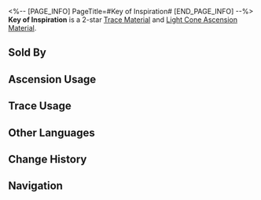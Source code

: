 <%-- [PAGE_INFO]
PageTitle=#Key of Inspiration#
[END_PAGE_INFO] --%>
{{Item Infobox
|id          = 110131
|image       = Item Key of Inspiration.png
|type        = Trace Material
|type2       = Light Cone Ascension Material
|invCategory = Upgrade Materials
|rarity      = 2
|effect      = 
|description = A mythical key that appears in the hands of the Meditative Scholars. Used to level up Traces slightly for {{Color|h|Erudition}} characters.
|source1     = [[Calyx (Rivet Town)]]
|source2     = [[Embers Exchange]]
|source3     = [[Omni-Synthesizer]] &mdash; Material Exchange
}}
{{Description|It can unlock inspirations hidden deep within the conscience.<br />To take hold of the key is to grasp at the darting embers of thought that lead to the forward path.<br /><br />''"Eureka!"''}}
'''Key of Inspiration''' is a 2-star [[Trace Material]] and [[Light Cone Ascension Material]].

==Sold By==
{{Shop Availability}}

==Ascension Usage==
{{Ascension Usage}}

==Trace Usage==
{{Trace Usage}}

==Other Languages==
{{Other Languages
|en   = Key of Inspiration
|zhs  = 灵感之钥
|zht  = 靈感之鑰
|ja   = 着想のカギ
|ko   = 영감의 열쇠
|es   = Llave de la inspiración
|fr   = Clé de l'inspiration
|ru   = Ключ к вдохновению
|th   = Key of Inspiration
|vi   = Chìa Khóa Linh Cảm
|de   = Schlüssel der Inspiration
|id   = Key of Inspiration
|pt   = Chave da Inspiração
}}

==Change History==
{{Change History|1.0}}

==Navigation==
{{Upgrade Material Navbox}}